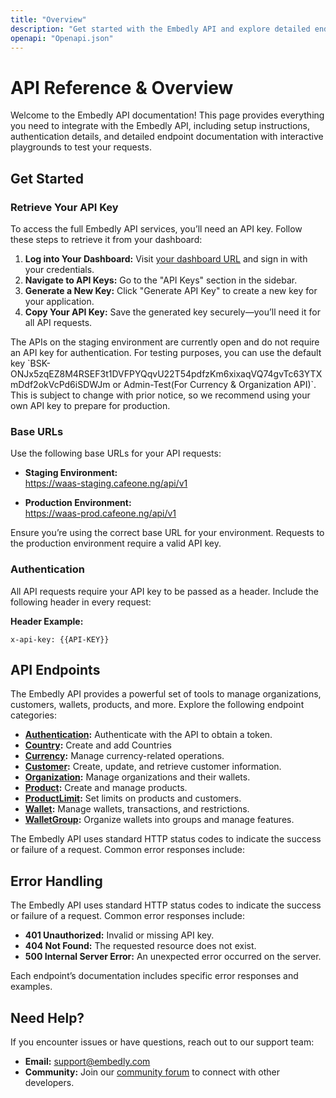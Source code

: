 ```yaml
---
title: "Overview"
description: "Get started with the Embedly API and explore detailed endpoint documentation with interactive playgrounds."
openapi: "Openapi.json"
---
```


# API Reference & Overview

Welcome to the Embedly API documentation! This page provides everything you need to integrate with the Embedly API, including setup instructions, authentication details, and detailed endpoint documentation with interactive playgrounds to test your requests.

## Get Started

### Retrieve Your API Key

To access the full Embedly API services, you’ll need an API key. Follow these steps to retrieve it from your dashboard:

1. **Log into Your Dashboard:** Visit [your dashboard URL](https://dashboard.embedly.com) and sign in with your credentials.
2. **Navigate to API Keys:** Go to the "API Keys" section in the sidebar.
3. **Generate a New Key:** Click "Generate API Key" to create a new key for your application.
4. **Copy Your API Key:** Save the generated key securely—you’ll need it for all API requests.

<Info>
	The APIs on the staging environment are currently open and do not require an API key for authentication. For testing purposes, you can use the default key `BSK-ONJx5zqEZ8M4RSEF3t1DVFPYQqvU22T54pdfzKm6xixaqVQ74gvTc63YTXmDdf2okVcPd6iSDWJm or Admin-Test(For Currency & Organization API)`. This is subject to change with prior notice, so we recommend using your own API key to prepare for production.
</Info>

### Base URLs

Use the following base URLs for your API requests:

- **Staging Environment:**  
https://waas-staging.cafeone.ng/api/v1

- **Production Environment:**  
https://waas-prod.cafeone.ng/api/v1


<Warning>
  Ensure you’re using the correct base URL for your environment. Requests to the production environment require a valid API key.
</Warning>

### Authentication

All API requests require your API key to be passed as a header. Include the following header in every request:

**Header Example:**

```http
x-api-key: {{API-KEY}}
```

## API Endpoints
The Embedly API provides a powerful set of tools to manage organizations, customers, wallets, products, and more. Explore the following endpoint categories:
- **[Authentication](/api-reference/authentication):** Authenticate with the API to obtain a token.
- **[Country](/api-reference/Country):** Create and add Countries
- **[Currency](/api-reference/Currency):** Manage currency-related operations.
- **[Customer](/api-reference/customers):** Create, update, and retrieve customer information.
- **[Organization](/api-reference/Organization):** Manage organizations and their wallets.
- **[Product](/api-reference/Product):** Create and manage products.
- **[ProductLimit](/api-reference/ProductLimit):** Set limits on products and customers.
- **[Wallet](/api-reference/Wallet):** Manage wallets, transactions, and restrictions.
- **[WalletGroup](/api-reference/WalletGroup):** Organize wallets into groups and manage features.

The Embedly API uses standard HTTP status codes to indicate the success or failure of a request. Common error responses include:

## Error Handling
The Embedly API uses standard HTTP status codes to indicate the success or failure of a request. Common error responses include:

- **401 Unauthorized:** Invalid or missing API key.
- **404 Not Found:** The requested resource does not exist.
- **500 Internal Server Error:** An unexpected error occurred on the server.

Each endpoint’s documentation includes specific error responses and examples.

## Need Help?

If you encounter issues or have questions, reach out to our support team:
- **Email:** [support@embedly.com](mailto:support@embedly.com)
- **Community:** Join our [community forum](https://community.embedly.com) to connect with other developers.